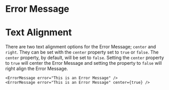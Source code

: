 
# Error Message

# Text Alignment
There are two text alignment options for the Error Message; `center` and `right`. They can be set with the `center` property set to `true` 
or `false`. The `center` property, by default, will be set to `false`. Setting the `center` property to `true` will center the Error Message and setting the property to `false` will right align the Error Message.

<Card>
    <Row>
      <ErrorMessage error="This is an Error Message" />
    </Row>
    <Row>
      <ErrorMessage error="This is an Error Message" center={true} />
    </Row>
</Card>

```tsx
<ErrorMessage error="This is an Error Message" />
<ErrorMessage error="This is an Error Message" center={true} />
```